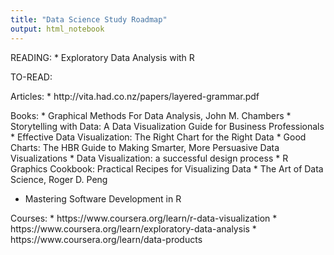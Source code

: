 ```yaml
---
title: "Data Science Study Roadmap"
output: html_notebook
---
```


READING:
* Exploratory Data Analysis with R

TO-READ:

Articles:
* http://vita.had.co.nz/papers/layered-grammar.pdf

Books:
* Graphical Methods For Data Analysis, John M. Chambers
* Storytelling with Data: A Data Visualization Guide for Business Professionals
* Effective Data Visualization: The Right Chart for the Right Data
* Good Charts: The HBR Guide to Making Smarter, More Persuasive Data Visualizations
* Data Visualization: a successful design process
* R Graphics Cookbook: Practical Recipes for Visualizing Data
* The Art of Data Science, Roger D. Peng

* Mastering Software Development in R

Courses:
* https://www.coursera.org/learn/r-data-visualization
* https://www.coursera.org/learn/exploratory-data-analysis
* https://www.coursera.org/learn/data-products
